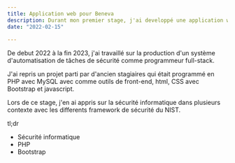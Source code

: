 ```yaml
---
title: Application web pour Beneva
description: Durant mon premier stage, j'ai developpé une application web pour Beneva en PHP avec bootstrap.
date: "2022-02-15"
  
---
```



De debut 2022 à la fin 2023, j'ai travaillé sur la production d'un système d'automatisation de tâches de sécurité comme programmeur full-stack. 

J'ai repris un projet parti par d'ancien stagiaires qui était programmé en PHP avec MySQL avec comme outils de front-end, html, CSS avec Bootstrap et javascript.

Lors de ce stage, j'en ai appris sur la sécurité informatique dans plusieurs contexte avec les differents framework de sécurité du NIST.

tl;dr

- Sécurité informatique
- PHP
- Bootstrap